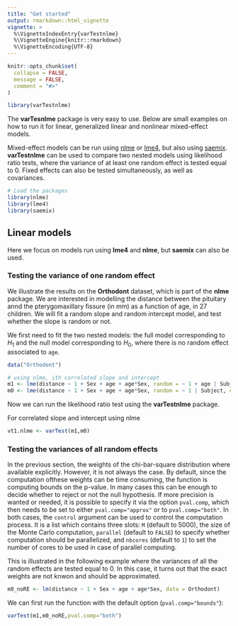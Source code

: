```yaml
---
title: "Get started"
output: rmarkdown::html_vignette
vignette: >
  %\VignetteIndexEntry{varTestnlme}
  %\VignetteEngine{knitr::rmarkdown}
  %\VignetteEncoding{UTF-8}
---
```


```r
knitr::opts_chunk$set(
  collapse = FALSE,
  message = FALSE,
  comment = "#>"
)
```

```r
library(varTestnlme)
```

The **varTesnlme** package is very easy to use. Below are small examples on how to run it for linear, generalized linear and nonlinear mixed-effect models.

  
Mixed-effect models can be run using [nlme](https://cran.r-project.org/web/packages/nlme/) or [lme4](https://cran.r-project.org/web/packages/lme4/), but also using [saemix](https://cran.r-project.org/web/packages/saemix/). **varTestnlme** can be used to compare two nested models using likelihood ratio tests, where the variance of at least one random effect is tested equal to 0. Fixed effects can also be tested simultaneously, as well as covariances.

```r
# Load the packages
library(nlme)
library(lme4)
library(saemix)
```


## Linear models
Here we focus on models run using **lme4** and **nlme**, but **saemix** can also be used.
  
### Testing the variance of one random effect
We illustrate the results on the **Orthodont** dataset, which is part of the **nlme** package. We are interested in modelling the distance between the pituitary annd the pterygomaxillary fissure (in mm) as a function of age, in 27 children. We will fit a random slope and random intercept model, and test whether the slope is random or not.
  
  
We first need to fit the two nested models: the full model corresponding to $H_1$ and the null model corresponding to $H_0$, where there is no random effect associated to `age`.

```r

data("Orthodont")

# using nlme, ith correlated slope and intercept
m1 <- lme(distance ~ 1 + Sex + age + age*Sex, random = ~ 1 + age | Subject, data = Orthodont, method = "ML")
m0 <- lme(distance ~ 1 + Sex + age + age*Sex, random = ~ 1 | Subject, data = Orthodont, method = "ML")
```

Now we can run the likelihood ratio test using the **varTestnlme** package.

For correlated slope and intercept using nlme
```r
vt1.nlme <- varTest(m1,m0)
```


### Testing the variances of all random effects 
In the previous section, the weights of the chi-bar-square distribution where available explicitly. However, it is not always the case. 
By default, since the computation ofthese weights can be time consuming, the function is computing bounds on the p-value. In many cases this can be enough to decide whether to reject or not the null hypothesis. If more precision is wanted or needed, it is possible to specify it via the option `pval.comp`, which then needs to be set to either `pval.comp="approx"` or to `pval.comp="both"`. In both cases, the `control` argument can be used to control the computation process. It is a list which contains three slots: `M` (default to 5000), the size of the Monte Carlo computation, `parallel` (default to `FALSE`) to specify whether computation should be parallelized, and `nbcores` (default to `1`) to set the number of cores to be used in case of parallel computing.

  
This is illustrated in the following example where the variances of all the random effects are tested equal to 0. In this case, it turns out that the exact weights are not knwon and should be approximated.

```r
m0_noRE <- lm(distance ~ 1 + Sex + age + age*Sex, data = Orthodont)

```


We can first run the function with the default option (`pval.comp="bounds"`):

```r
varTest(m1,m0_noRE,pval.comp="both")
```

